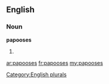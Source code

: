 ==English==

===Noun===
'''papooses'''

# {{plural of|[[papoose]]}}

[[Category:English plurals]]

[[ar:papooses]]
[[fr:papooses]]
[[my:papooses]]